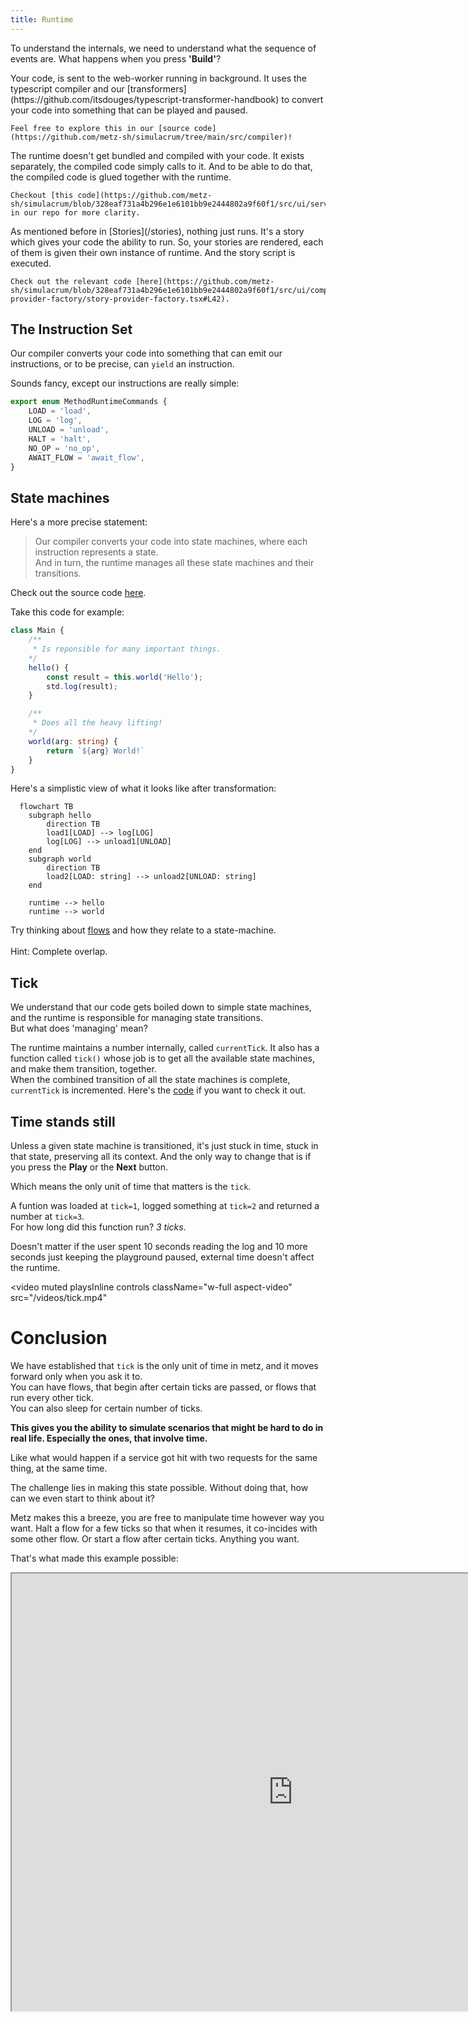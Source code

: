 ```yaml
---
title: Runtime
---
```


To understand the internals, we need to understand what the sequence of events are. What happens when
you press **'Build'**?

<Steps>
  <Step title="Compile">
    Your code, is sent to the web-worker running in background. It uses the typescript compiler
    and our [transformers](https://github.com/itsdouges/typescript-transformer-handbook) to convert your
    code into something that can be played and paused.

    Feel free to explore this in our [source code](https://github.com/metz-sh/simulacrum/tree/main/src/compiler)!
  </Step>
  <Step title="Glue">
    The runtime doesn't get bundled and compiled with your code.
    It exists separately, the compiled code simply calls to it.
    And to be able to do that, the compiled code is glued together with the runtime.

    Checkout [this code](https://github.com/metz-sh/simulacrum/blob/328eaf731a4b296e1e6101bb9e2444802a9f60f1/src/ui/services/bootloader/bootloader.service.ts#L22) in our repo for more clarity.
  </Step>
  <Step title="Run">
    As mentioned before in [Stories](/stories), nothing just runs. It's a story which gives your code
    the ability to run.
    So, your stories are rendered, each of them is given their own instance of runtime. And the story script is executed.

    Check out the relevant code [here](https://github.com/metz-sh/simulacrum/blob/328eaf731a4b296e1e6101bb9e2444802a9f60f1/src/ui/components/story-provider-factory/story-provider-factory.tsx#L42).
  </Step>
</Steps>

## The Instruction Set
Our compiler converts your code into something that can emit our instructions, or to be precise, can `yield` an instruction.

Sounds fancy, except our instructions are really simple:
```typescript
export enum MethodRuntimeCommands {
	LOAD = 'load',
	LOG = 'log',
	UNLOAD = 'unload',
	HALT = 'halt',
	NO_OP = 'no_op',
	AWAIT_FLOW = 'await_flow',
}
```

## State machines
Here's a more precise statement:

> Our compiler converts your code into state machines, where each instruction represents a state.
> <br/>And in turn, the runtime manages all these state machines and their transitions.

<Info>Check out the source code [here](https://github.com/metz-sh/simulacrum/blob/main/src/compiler/command-handlers/build-command/transformers/transform-call-expressions/method-body-parser.ts).</Info>

Take this code for example:
```typescript
class Main {
    /**
     * Is reponsible for many important things.
    */
    hello() {
        const result = this.world('Hello');
        std.log(result);
    }

    /**
     * Does all the heavy lifting!
    */
    world(arg: string) {
        return `${arg} World!`
    }
}
```
Here's a simplistic view of what it looks like after transformation:
```mermaid
  flowchart TB
    subgraph hello
        direction TB
        load1[LOAD] --> log[LOG]
        log[LOG] --> unload1[UNLOAD]
    end
    subgraph world
        direction TB
        load2[LOAD: string] --> unload2[UNLOAD: string]
    end

    runtime --> hello
    runtime --> world
```

<Note>Try thinking about [flows](/flows-101) and how they relate to a state-machine. <br/><br/>Hint: Complete overlap.</Note>

## Tick
We understand that our code gets boiled down to simple state machines,
and the runtime is responsible for managing state transitions.
<br/>But what does 'managing' mean?

The runtime maintains a number internally, called `currentTick`. It also has a function called `tick()` whose job is to get all the available state machines,
and make them transition, together.
<br/>When the combined transition of all the state machines is complete, `currentTick` is incremented. Here's the [code](https://github.com/metz-sh/simulacrum/blob/328eaf731a4b296e1e6101bb9e2444802a9f60f1/src/runtime/runtime.ts#L216) if you want to check it out.

## Time stands still
Unless a given state machine is transitioned, it's just stuck in time, stuck in that state, preserving all its context. And the only way to change that
is if you press the **Play** or the **Next** button.

Which means the only unit of time that matters is the `tick`.

A funtion was loaded at `tick=1`, logged something at `tick=2` and returned a number at `tick=3`.
<br/>For how long did this function run? *3 ticks*.

Doesn't matter if the user spent 10 seconds reading the log and 10 more seconds just keeping the playground paused,
external time doesn't affect the runtime.

<video
  muted
  playsInline
  controls
  className="w-full aspect-video"
  src="/videos/tick.mp4"
></video>

# Conclusion
We have established that `tick` is the only unit of time in metz, and it moves forward only when you ask it to.
<br/>You can have flows, that begin after certain ticks are passed, or flows that run every other tick.
<br/>You can also sleep for certain number of ticks.

**This gives you the ability to simulate scenarios that might be hard to do in real life. Especially the ones,
that involve time.**

Like what would happen if a service got hit with two requests for the same thing, at the same time.

The challenge lies in making this state possible. Without doing that, how can we even start to think about it?

Metz makes this a breeze, you are free to manipulate time however way you want. Halt a flow for a few ticks so that when
it resumes, it co-incides with some other flow. Or start a flow after certain ticks. Anything you want.

That's what made this example possible:
<Frame>
    <iframe width="900px" height="700px" src="https://app.metz.sh/play/0286b754d9e4408ba172e344eeac47b9" />
</Frame>
<Card horizontal title="Click here to open in a tab" icon="link" href="https://app.metz.sh/play/0286b754d9e4408ba172e344eeac47b9">
  Things might be squished here!
</Card>

<br/>
After this much lore dumping, it's natural to question, what was it all about? So before we go further, take a break, watch some [KRAZAM](https://youtu.be/DYvhC_RdIwQ?si=BA_jKSn4CukVP-YH), this doc will still be here.

And when you are back, we will re-visit flows in [Flows-102](/flows-102). A lot the learnings from this section will come handy!
